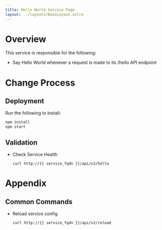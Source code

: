 ```yaml
---
title: Hello World Service Page
layout: ../layouts/BaseLayout.astro
---
```


# Overview

This service is responsible for the following:

- Say Hello World whenever a request is made to its /hello API endpoint

# Change Process

## Deployment

Run the following to install:

```bash
npm install
npm start
```

## Validation

- Check Service Health
  ```shell
  curl http://{{ service_fqdn }}/api/v2/hello
  ````

# Appendix

## Common Commands

- Reload service config
  ```shell
  curl http://{{ service_fqdn }}/api/v2/reload
  ````
